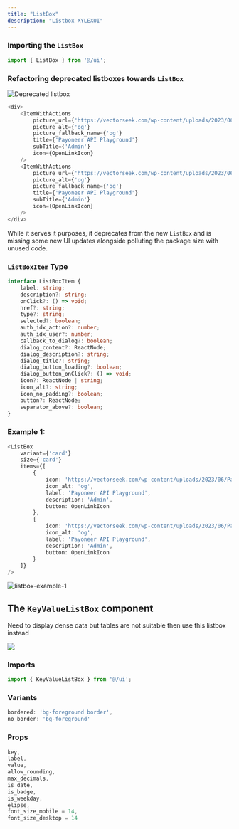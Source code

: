 ```yaml
---
title: "ListBox"
description: "Listbox XYLEXUI"
---
```


### Importing the `ListBox`

```typescript
import { ListBox } from '@/ui';
```

### Refactoring deprecated listboxes towards `ListBox`

![Deprecated listbox](image.png "Deprecated listbox")

```typescript
<div>
    <ItemWithActions
        picture_url={'https://vectorseek.com/wp-content/uploads/2023/06/Payoneer-Icon-Vector-01.jpg'}
        picture_alt={'og'}
        picture_fallback_name={'og'}
        title={'Payoneer API Playground'}
        subTitle={'Admin'}
        icon={OpenLinkIcon}
    />
    <ItemWithActions
        picture_url={'https://vectorseek.com/wp-content/uploads/2023/06/Payoneer-Icon-Vector-01.jpg'}
        picture_alt={'og'}
        picture_fallback_name={'og'}
        title={'Payoneer API Playground'}
        subTitle={'Admin'}
        icon={OpenLinkIcon}
    />
</div>
```

While it serves it purposes, it deprecates from the new `ListBox` and is missing some new UI updates alongside polluting the package size with unused code.

### `ListBoxItem` Type

```typescript listbox
interface ListBoxItem {
    label: string;
    description?: string;
    onClick?: () => void;
    href?: string;
    type?: string;
    selected?: boolean;
    auth_idx_action?: number;
    auth_idx_user?: number;
    callback_to_dialog?: boolean;
    dialog_content?: ReactNode;
    dialog_description?: string;
    dialog_title?: string;
    dialog_button_loading?: boolean;
    dialog_button_onClick?: () => void;
    icon?: ReactNode | string;
    icon_alt?: string;
    icon_no_padding?: boolean;
    button?: ReactNode;
    separator_above?: boolean;
}
```

### Example 1:

```typescript
<ListBox
    variant={'card'}
    size={'card'}
    items={[
        {
            icon: 'https://vectorseek.com/wp-content/uploads/2023/06/Payoneer-Icon-Vector-01.jpg',
            icon_alt: 'og',
            label: 'Payoneer API Playground',
            description: 'Admin',
            button: OpenLinkIcon
        },
        {
            icon: 'https://vectorseek.com/wp-content/uploads/2023/06/Payoneer-Icon-Vector-01.jpg',
            icon_alt: 'og',
            label: 'Payoneer API Playground',
            description: 'Admin',
            button: OpenLinkIcon
        }
    ]}
/>
```

![listbox-example-1](https://xylex.ams3.cdn.digitaloceanspaces.com/docs/listbox/listbox-example-1.png "listbox-example-1")

## The `KeyValueListBox` component

Need to display dense data but tables are not suitable then use this listbox instead

![](key-value-listbox-example-2.png)

### Imports

```typescript
import { KeyValueListBox } from '@/ui';
```

### Variants

```typescript
bordered: 'bg-foreground border',
no_border: 'bg-foreground'
```

### Props

```typescript
key,
label,
value,
allow_rounding,
max_decimals,
is_date,
is_badge,
is_weekday,
elipse,
font_size_mobile = 14,
font_size_desktop = 14
```